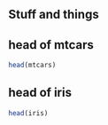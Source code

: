 Stuff and things
------------------

## head of mtcars

```r
head(mtcars)
```

## head of iris

```r
head(iris)
```
